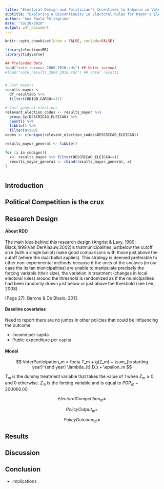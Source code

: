 ```yaml
---
title: "Electoral Design and Politician's Incentives to Enhance in Voter's Policy Priorities"
subtitle: "Exploring a Discontinuity in Electoral Rules for Mayor's Elections in Brazil"
author: "Ana Paula Pellegrino"
date: "10/30/2020"
output: pdf_document
---
```


```r
knitr::opts_chunk$set(echo = FALSE, include=FALSE)
```

```r
library(electionsBR)
library(tidyverse)

```


```r
## Preloaded data
load("vote_turnout_2000_2016.rds") ## Voter turnout
#load("vote_results_2000_2016.rds") ## Voter results
```



```r

```


```r
# Just mayors
results_mayor <- 
  df_resultado %>% 
  filter(CODIGO_CARGO==11)

# Just general elections
relevant_election_codes <- results_mayor %>% 
  group_by(DESCRICAO_ELEICAO) %>% 
  count() %>% 
  tibble() %>% 
  filter(n>200)
codes <- c(unique(relevant_election_codes$DESCRICAO_ELEICAO))

results_mayor_general <- tibble()

for (i in codigos){
  x<- results_mayor %>% filter(DESCRICAO_ELEICAO==i)
  results_mayor_general <- rbind(results_mayor_general, x)
}



```


## Introduction


## Political Competition is the crux




## Research Design



#### About RDD
The main idea behind this research design (Angrist & Lavy, 1999; Black,1999;Van DerKlaauw,2002)is thatmunicipalities justbelow the cutoff size (with a single ballot) make good comparisons with those just above the cutoff (where the dual ballot applies). This strategy is deemed preferable to other non-experimental methods because if the units of the analysis (in our case the Italian municipalities) are unable to manipulate precisely the forcing variable (their size), the variation in treatment (changes in local electoral rules) around the threshold is randomized as if the municipalities had been randomly drawn just below or just above the threshold (see Lee, 2008).

(Page 27). Barone & De Blasio, 2013

#### Baseline covariates

Need to report there are no jumps in other policies that could be influencing the outcome

- Income per capita
- Public expenditure per capita

#### Model


$$ VoterParticipation_m = \beta T_m + g(Z_m) + \sum_{t=starting year}^{end year} \lambda_{t} D_t + \epsilon_m $$



$T_m$ is the dummy treatment variable that takes the value of 1 when $Z_m \geq 0$ and 0 otherwise.
$Z_m$ is the forcing variable and is equal to $POP_m - 200000.00$


$$ ElectoralCompetition_m =  $$

$$ PolicyOutput_m =  $$

$$ PolicyOutcome_m =  $$

## Results



## Discussion


## Conclusion

- Implications
